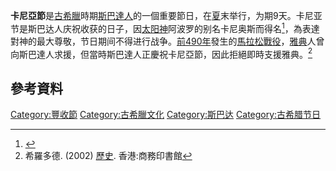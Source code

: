 '''卡尼亞節'''是[[古希臘|古希臘]]時期[[斯巴達人|斯巴達人]]的一個重要節日，在[[夏|夏]]末举行，为期9天。卡尼亚节是斯巴达人庆祝收获的日子，因[[太阳神|太阳神]]阿波罗的别名卡尼奥斯而得名<ref>{{Cite web |url=http://www.gmw.cn/content/2004-10/23/content_100473.htm |title=马拉松首跑疑云 |access-date=2009-10-21 |archive-date=2005-01-24 |archive-url=https://web.archive.org/web/20050124111706/http://www.gmw.cn/content/2004-10/23/content_100473.htm |dead-url=no }}</ref>，為表達對神的最大尊敬，节日期间不得进行战争。[[前490年|前490年]]發生的[[馬拉松戰役|馬拉松戰役]]，[[雅典|雅典]]人曾向斯巴達人求援，但當時斯巴達人正慶祝卡尼亞節，因此拒絕即時支援雅典。<ref>希羅多德. (2002) [http://books.google.com.hk/books?id=wbJvUG1e13kC&dq=%E5%8D%A1%E5%B0%BC%E4%BA%9E%E7%AF%80&source=gbs_navlinks_s 歷史]. 香港:商務印書館</ref>
==參考資料==
<references/>
{{節日小作品}}

[[Category:豐收節|Category:豐收節]]
[[Category:古希臘文化|Category:古希臘文化]]
[[Category:斯巴达|Category:斯巴达]]
[[Category:古希腊节日|Category:古希腊节日]]